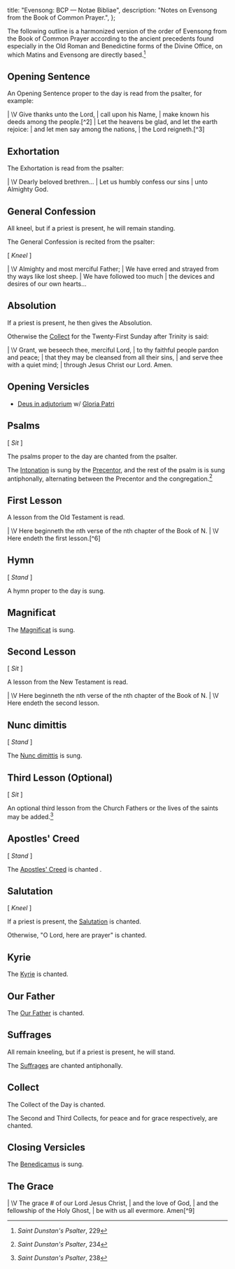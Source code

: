   title: "Evensong: BCP — Notae Bibliae",
  description: "Notes on Evensong from the Book of Common Prayer.",
};

<Initial text="Evensong: Book of Common Prayer" />

The following outline is a harmonized version of the order of Evensong from the Book of Common Prayer according to the ancient precedents found especially in the Old Roman and Benedictine forms of the Divine Office, on which Matins and Evensong are directly based.[^1]

## Opening Sentence

An Opening Sentence proper to the day is read from the psalter, for example:

<Poetry>
|  \V Give thanks unto the Lord,
|      call upon his Name,
|      make known his deeds among the people.[^2]
|  Let the heavens be glad, and let the earth rejoice:
|      and let men say among the nations,
|          the Lord reigneth.[^3]
</Poetry>

## Exhortation

The Exhortation is read from the psalter:

<Poetry>
|  \V Dearly beloved brethren...
|      Let us humbly confess our sins
|          unto Almighty God.
</Poetry>

## General Confession

All kneel, but if a priest is present, he will remain standing.

The General Confession is recited from the psalter:

[ *Kneel* ]

<Poetry>
|  \V Almighty and most merciful Father;
|      We have erred and strayed from thy ways like lost sheep.
|  We have followed too much
|      the devices and desires of our own hearts...
</Poetry>

## Absolution

If a priest is present, he then gives the Absolution.

Otherwise the [Collect](/glossary/liturgical-terms#collect) for the Twenty-First Sunday after Trinity is said:

<Poetry>
|  \V Grant, we beseech thee, merciful Lord,
|      to thy faithful people pardon and peace;
|          that they may be cleansed from all their sins,
|      and serve thee with a quiet mind;
|          through Jesus Christ our Lord. Amen.
</Poetry>

## Opening Versicles

- [Deus in adjutorium](/liturgy/music/chants/deus-in-adjutorium) w/ [Gloria Patri](/liturgy/music/chants/gloria-patri)

## Psalms

[ *Sit* ]

The psalms proper to the day are chanted from the psalter.

The [Intonation](/liturgy/rites/chant-rubric-sarum-rite#accents) is sung by the [Precentor](/glossary/liturgical-terms#precentor), and the rest of the psalm is is sung antiphonally, alternating between the Precentor and the congregation.[^5]

## First Lesson

A lesson from the Old Testament is read.

<Poetry>
|  \V Here beginneth the nth verse of the nth chapter of the Book of N.
|  \V Here endeth the first lesson.[^6]
</Poetry>

## Hymn

[ *Stand* ]

A hymn proper to the day is sung.

## Magnificat

The [Magnificat](/liturgy/music/chants/magnificat) is sung.

## Second Lesson

[ *Sit* ]

A lesson from the New Testament is read.

<Poetry>
|  \V Here beginneth the nth verse of the nth chapter of the Book of N.
|  \V Here endeth the second lesson.
</Poetry>

## Nunc dimittis

[ *Stand* ]

The [Nunc dimittis](/liturgy/music/chants/nunc-dimittis) is sung.

## Third Lesson (Optional)

[ *Sit* ]

An optional third lesson from the Church Fathers or the lives of the saints may be added.[^8]

## Apostles' Creed

[ *Stand* ]

The [Apostles' Creed](/liturgy/creeds/apostles-creed) is chanted <Definition lang="latin" anchor="recto-tono" text="recto tono" />.

## Salutation

[ *Kneel* ]

If a priest is present, the [Salutation](/glossary/liturgical-terms#salutation) is chanted.

Otherwise, "O Lord, here are prayer" is chanted.

## Kyrie

The [Kyrie](/liturgy/music/chants/kyrie) is chanted.

## Our Father

The [Our Father](/liturgy/prayers/our-father) is chanted.

## Suffrages

All remain kneeling, but if a priest is present, he will stand.

The [Suffrages](/glossary/liturgical-terms#suffrages) are chanted antiphonally.

## Collect

The Collect of the Day is chanted.

The Second and Third Collects, for peace and for grace respectively, are chanted.

## Closing Versicles

The [Benedicamus](/liturgy/music/chants/benedicamus) is sung.

## The Grace

<Poetry>
|  \V The grace # of our Lord Jesus Christ,
|      and the love of God,
|      and the fellowship of the Holy Ghost,
|          be with us all evermore. Amen[^9]
</Poetry>

[^1]: *Saint Dunstan's Psalter*, 229
[^2]: 1 Chronicles 16:8
[^3]: 1 Chronicles 16:31
[^4]: <Definition lang="english" anchor="saint-dunstans-psalter" text="Saint Dunstan's Plainsong Psalter" />*, 234, The Venite is replaced with the <Definition lang="latin" anchor="pascha-nostrum" text="Pascha nostrum" /> on Easter Sunday, and may be sung through the week of Easter.
[^5]: *Saint Dunstan's Psalter*, 234
[^6]: *Saint Dunstan's Psalter*, 247
[^7]: *Saint Dunstan's Psalter*, 235
[^8]: *Saint Dunstan's Psalter*, 238
[^9]: 2 Corinthians 13:14

